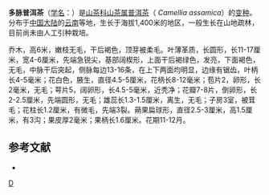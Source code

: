 {{Infraspeciesbox 
| genus = Camellia
| species = assamica
| varietas = polyneura
| authority = 
}}

'''多脉普洱茶'''（[[学名|学名]]：{{lang|la|''Camellia assamica'' var. ''polyneura''}}）是[[山茶科|山茶科]][[山茶属|山茶属]][[普洱茶|普洱茶]]（ ''Camellia assamica''）的[[变种|变种]]。分布于[[中国大陆|中国大陆]]的[[云南|云南]]等地，生长于海拔1,400米的地区，一般生长在山地疏林，目前尚未由人工引种栽培。

乔木，高6米，嫩枝无毛，干后褐色，顶芽被柔毛。叶薄革质，长圆形，长11-17厘米，宽4-6厘米，先端急锐尖，基部阔楔形，上面干后褐绿色，发亮，下面褐色，无毛，中脉干后突起，侧脉每边13-16条，在上下两面均明显，边缘有锯齿，叶柄长4-5毫米；花白色，腋生，直径4.5-5厘米，花柄长8-12毫米；苞片2，卵形，长2毫米，无毛；萼片5，阔卵形，长4.5-5毫米，近秃净；花瓣7-8片，倒卵形，长2-2.5厘米，先端圆形，无毛；雄蕊长1.3-1.5厘米，离生，无毛；子房3室，被茸毛；花柱长1.2厘米，有微毛，先端3裂。蒴果扁球形，直径2.5-3厘米，高1.5厘米，有3沟；果皮厚2毫米；果柄长1.6厘米。花期11-12月。

== 参考文献 ==
<div class="references-small">
* {{cite web| url =http://www.bioinfo.cn/db05/KmzwSpecies.php?action=view&id=29011| title =多脉普洱茶（变种）| work =《中国高等植物数据库全库》| publisher =中国科学院微生物研究所| author =昆明植物研究所| accessdate =2009-02-26| deadurl =yes| archiveurl =https://web.archive.org/web/20160305001204/http://www.bioinfo.cn/db05/KmzwSpecies.php?action=view&id=29011| archivedate =2016-03-05}}
</div>
{{Taxonbar|from=Q10932920}}

[[Category:山茶属|D]]


{{植物小作品}}